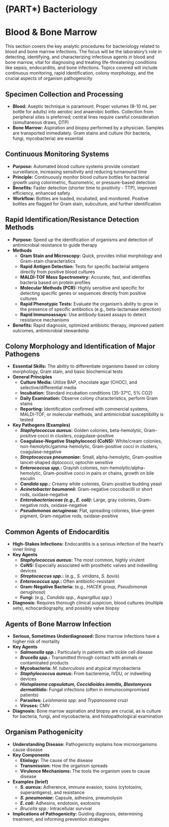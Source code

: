 # (PART\*) Bacteriology {-}

# Blood & Bone Marrow {-}

This section covers the key analytic procedures for bacteriology related to blood and bone marrow infections. The focus will be the laboratory's role in detecting, identifying, and characterizing infectious agents in blood and bone marrow, vital for diagnosing and treating life-threatening conditions like sepsis, endocarditis, and bone infections. Topics covered will include continuous monitoring, rapid identification, colony morphology, and the crucial aspects of organism pathogenicity

## **Specimen Collection and Processing** {-}

*   **Blood:** Aseptic technique is paramount. Proper volumes (8-10 mL per bottle for adults) into aerobic and anaerobic bottles. Collection from peripheral sites is preferred; central lines require careful consideration (simultaneous draws, DTP)
*   **Bone Marrow:** Aspiration and biopsy performed by a physician. Samples are transported immediately. Gram stains and culture (for bacteria, fungi, mycobacteria) are essential

## **Continuous Monitoring Systems** {-}

*   **Purpose:** Automated blood culture systems provide constant surveillance, increasing sensitivity and reducing turnaround time
*   **Principle:** Continuously monitor blood culture bottles for bacterial growth using colorimetric, fluorometric, or pressure-based detection
*   **Benefits:** Faster detection (shorter time to positivity - TTP), improved efficiency, enhanced safety
*   **Workflow:** Bottles are loaded, incubated, and monitored. Positive bottles are flagged for Gram stain, subculture, and further identification

## **Rapid Identification/Resistance Detection Methods** {-}

*   **Purpose:** Speed up the identification of organisms and detection of antimicrobial resistance to guide therapy
*   **Methods**
    *   **Gram Stain and Microscopy:** Quick, provides initial morphology and Gram-stain characteristics
    *   **Rapid Antigen Detection:** Tests for specific bacterial antigens directly from positive blood cultures
    *   **MALDI-TOF Mass Spectrometry:** Accurate, fast, and identifies bacteria based on protein profiles
    *   **Molecular Methods (PCR):** Highly sensitive and specific for detecting specific genes or sequences directly from positive cultures
    *   **Rapid Phenotypic Tests:** Evaluate the organism's ability to grow in the presence of specific antibiotics (e.g., beta-lactamase detection)
    *   **Rapid Immunoassays:** Use antibody-based assays to detect resistance mechanisms
*   **Benefits:** Rapid diagnosis, optimized antibiotic therapy, improved patient outcomes, antimicrobial stewardship

## **Colony Morphology and Identification of Major Pathogens** {-}

*   **Essential Skills:** The ability to differentiate organisms based on colony morphology, Gram stain, and basic biochemical tests
*   **General Principles**
    *   **Culture Media:** Utilize BAP, chocolate agar (CHOC), and selective/differential media
    *   **Incubation:** Standard incubation conditions (35-37°C, 5% CO2)
    *   **Daily Examination:** Observe colony characteristics, perform Gram stains
    *   **Reporting:** Identification confirmed with commercial systems, MALDI-TOF, or molecular methods, and antimicrobial susceptibility is tested
*   **Key Pathogens (Examples)**
    *   ***Staphylococcus aureus*:** Golden colonies, beta-hemolytic, Gram-positive cocci in clusters, coagulase-positive
    *   **Coagulase-Negative Staphylococci (CoNS):** White/cream colonies, non-hemolytic/gamma-hemolytic, Gram-positive cocci in clusters, coagulase-negative
    *   ***Streptococcus pneumoniae*:** Small, alpha-hemolytic, Gram-positive lancet-shaped diplococci, optochin sensitive
    *   ***Enterococcus spp.*:** Grayish colonies, non-hemolytic/alpha-hemolytic, Gram-positive cocci in pairs or chains, growth on bile esculin
    *   ***Candida spp.*:** Creamy white colonies, Gram-positive budding yeast
    *   ***Acinetobacter baumannii*:** Gram-negative coccobacilli or short rods, oxidase-negative
    *   ***Enterobacteriaceae (e.g., E. coli)*:** Large, gray colonies, Gram-negative rods, oxidase-negative
    *   ***Pseudomonas aeruginosa*:** Flat, spreading colonies, blue-green pigment, Gram-negative rods, oxidase-positive

## **Common Agents of Endocarditis** {-}

*   **High-Stakes Infections:** Endocarditis is a serious infection of the heart's inner lining
*   **Key Agents**
    *   ***Staphylococcus aureus*:** The most common, highly virulent
    *   **CoNS:** Especially associated with prosthetic valves and indwelling devices
    *   ***Streptococcus spp.*:** (e.g., *S. viridans*, *S. bovis*)
    *   ***Enterococcus spp.*:** Often antibiotic-resistant
    *   **Gram-Negative Bacteria:** (e.g., *HACEK* group, *Pseudomonas aeruginosa*)
    *   **Fungi:** (e.g., *Candida spp., Aspergillus spp.*)
*   **Diagnosis:** Requires thorough clinical suspicion, blood cultures (multiple sets), echocardiography, and possibly valve biopsy

## **Agents of Bone Marrow Infection** {-}

*   **Serious, Sometimes Underdiagnosed:** Bone marrow infections have a higher risk of mortality
*   **Key Agents**
    *   ***Salmonella spp.*:** Particularly in patients with sickle cell disease
    *   ***Brucella spp.*:** Transmitted through contact with animals or contaminated products
    *   **Mycobacteria:** *M. tuberculosis* and atypical mycobacteria
    *   ***Staphylococcus aureus*:** From bacteremia, IVDU, or indwelling devices
    *   ***Histoplasma capsulatum, Coccidioides immitis, Blastomyces dermatitidis*:** Fungal infections (often in immunocompromised patients)
    *   **Parasites:** *Leishmania spp.* and *Trypanosoma cruzi*
    *   **Viruses:** CMV
*   **Diagnosis:** Bone marrow aspiration and biopsy are crucial, as is culture for bacteria, fungi, and mycobacteria, and histopathological examination

## **Organism Pathogenicity** {-}

*   **Understanding Disease:** Pathogenicity explains how microorganisms cause disease
*   **Key Components**
    *   **Etiology:** The cause of the disease
    *   **Transmission:** How the organism spreads
    *   **Virulence Mechanisms:** The tools the organism uses to cause disease
*   **Examples (brief)**
    *   ***S. aureus*:** Adherence, immune evasion, toxins (cytotoxins, superantigens), and resistance
    *   ***S. pneumoniae*:** Capsule, adhesins, pneumolysin
    *   ***E. coli*:** Adhesins, endotoxin, exotoxins
    *   *Brucella spp.:* Intracellular survival
*   **Implications of Pathogenicity:** Guiding diagnosis, determining treatment, and informing prevention strategies
